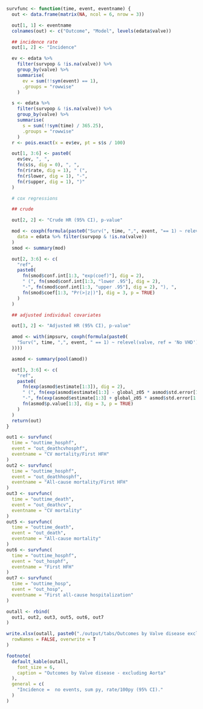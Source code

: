 ```r
survfunc <- function(time, event, eventname) {
  out <- data.frame(matrix(NA, ncol = 6, nrow = 3))

  out[1, 1] <- eventname
  colnames(out) <- c("Outcome", "Model", levels(edata$valve))

  ## incidence rate
  out[1, 2] <- "Incidence"

  ev <- edata %>%
    filter(survpop & !is.na(valve)) %>%
    group_by(valve) %>%
    summarise(
      ev = sum(!!sym(event) == 1),
      .groups = "rowwise"
    )

  s <- edata %>%
    filter(survpop & !is.na(valve)) %>%
    group_by(valve) %>%
    summarise(
      s = sum(!!sym(time) / 365.25),
      .groups = "rowwise"
    )
  r <- pois.exact(x = ev$ev, pt = s$s / 100)

  out[1, 3:6] <- paste0(
    ev$ev, ", ",
    fn(s$s, dig = 0), ", ",
    fn(r$rate, dig = 1), " (",
    fn(r$lower, dig = 1), "-",
    fn(r$upper, dig = 1), ")"
  )

  # cox regressions

  ## crude

  out[2, 2] <- "Crude HR (95% CI), p-value"

  mod <- coxph(formula(paste0("Surv(", time, ",", event, "== 1) ~ relevel(valve, ref = 'No VHD')")),
    data = edata %>% filter(survpop & !is.na(valve))
  )
  smod <- summary(mod)

  out[2, 3:6] <- c(
    "ref",
    paste0(
      fn(smod$conf.int[1:3, "exp(coef)"], dig = 2),
      " (", fn(smod$conf.int[1:3, "lower .95"], dig = 2),
      "-", fn(smod$conf.int[1:3, "upper .95"], dig = 2), "), ",
      fn(smod$coef[1:3, "Pr(>|z|)"], dig = 3, p = TRUE)
    )
  )

  ## adjusted individual covariates

  out[3, 2] <- "Adjusted HR (95% CI), p-value"

  amod <- with(impsurv, coxph(formula(paste0(
    "Surv(", time, ",", event, " == 1) ~ relevel(valve, ref = 'No VHD') + ", paste(modvars, collapse = " + ")
  ))))

  asmod <- summary(pool(amod))

  out[3, 3:6] <- c(
    "ref",
    paste0(
      fn(exp(asmod$estimate[1:3]), dig = 2),
      " (", fn(exp(asmod$estimate[1:3] - global_z05 * asmod$std.error[1:3]), dig = 2),
      "-", fn(exp(asmod$estimate[1:3] + global_z05 * asmod$std.error[1:3]), dig = 2), "), ",
      fn(asmod$p.value[1:3], dig = 3, p = TRUE)
    )
  )
  return(out)
}
```

```r
out1 <- survfunc(
  time = "outtime_hosphf",
  event = "out_deathcvhosphf",
  eventname = "CV mortality/First HFH"
)
out2 <- survfunc(
  time = "outtime_hosphf",
  event = "out_deathhosphf",
  eventname = "All-cause mortality/First HFH"
)
out3 <- survfunc(
  time = "outtime_death",
  event = "out_deathcv",
  eventname = "CV mortality"
)
out5 <- survfunc(
  time = "outtime_death",
  event = "out_death",
  eventname = "All-cause mortality"
)
out6 <- survfunc(
  time = "outtime_hosphf",
  event = "out_hosphf",
  eventname = "First HFH"
)
out7 <- survfunc(
  time = "outtime_hosp",
  event = "out_hosp",
  eventname = "First all-cause hospitalization"
)

outall <- rbind(
  out1, out2, out3, out5, out6, out7
)

write.xlsx(outall, paste0("./output/tabs/Outcomes by Valve disease excluding Aorta_", Sys.Date(), ".xlsx"),
  rowNames = FALSE, overwrite = T
)

footnote(
  default_kable(outall,
    font_size = 6,
    caption = "Outcomes by Valve disease - excluding Aorta"
  ),
  general = c(
    "Incidence =  no events, sum py, rate/100py (95% CI)."
  )
)
```
